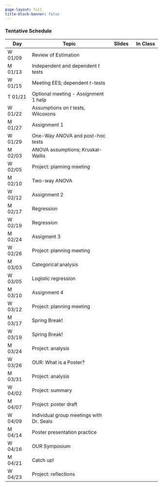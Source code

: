 ```yaml
---
page-layout: full
title-block-banner: false
---
```


<!-- {{< fa display >}} {{< fa paperclip >}} -->
<!--  -->


### Tentative Schedule 

| Day | Topic | Slides | In Class |
|----|-------------|:--:|:--:|
| W 01/09 | Review of Estimation | <a href="files/lectures/W01-L1-review-of-estimation.html"><i class="fa fa-display fa-s" style="color: #8DC8E8;"></i></a> <a href="https://github.com/samanthaseals/STA4173Sp25MW/blob/main/files/lectures/W01-L1-review-of-estimation.qmd"><i class="fa fa-paperclip" style="color: #8DC8E8;"></i></a> |  <a href="files/assignments/Assignment0.html"><i class="fa fa-display fa-s" style="color: #8DC8E8;"></i></a> <a href="https://github.com/samanthaseals/STA4173Sp25MW/blob/main/files/assignments/Assignment0.qmd"><i class="fa fa-paperclip" style="color: #8DC8E8;"></i></a> |
| M 01/13 | Independent and dependent *t* tests | <a href="files/lectures/W02-L1-two-sample-t.html"><i class="fa fa-display fa-s" style="color: #8DC8E8;"></i></a> <a href="https://github.com/samanthaseals/STA4173Sp25MW/blob/main/files/lectures/W02-L1-two-sample-t.qmd"><i class="fa fa-paperclip" style="color: #8DC8E8;"></i></a> |
| W 01/15 | Meeting EES; dependent *t*-tests | <a href="files/lectures/W02-L2-dependent-t.html"><i class="fa fa-display fa-s" style="color: #8DC8E8;"></i></a> <a href="https://github.com/samanthaseals/STA4173Sp25MW/blob/main/files/lectures/W02-L2-dependent-t.qmd"><i class="fa fa-paperclip" style="color: #8DC8E8;"></i></a> |
| T 01/21 | Optional meeting - Assignment 1 help |  | |
| W 01/22 | Assumptions on *t* tests, Wilcoxons | | |
| M 01/27 | Assignment 1 | | |
| W 01/29 | One-Way ANOVA and post-hoc tests | | |
| M 02/03 | ANOVA assumptions; Kruskal-Wallis  | | |
| W 02/05 | Project: planning meeting | | |
| M 02/10 | Two-way ANOVA | | |
| W 02/12 | Assignment 2 | | |
| M 02/17 | Regression | | |
| W 02/19 | Regression | | |
| M 02/24 | Assigment 3 | | |
| W 02/26 | Project: planning meeting | | |
| M 03/03 | Categorical analysis | | |
| W 03/05 | Logistic regression | | |
| M 03/10 | Assignment 4 | | |
| W 03/12 | Project: planning meeting | | |
| M 03/17 | Spring Break! | | |
| W 03/19 | Spring Break! | | | 
| M 03/24 | Project: analysis | | |
| W 03/26 | OUR: What is a Poster? | | |
| M 03/31 | Project: analysis | | |
| W 04/02 | Project: summary | | |
| M 04/07 | Project: poster draft | | |
| W 04/09 | Individual group meetings with Dr. Seals | | |
| M 04/14 | Poster presentation practice | | |
| W 04/16 | OUR Symposium | | | |
| M 04/21 | Catch up! | | |
| W 04/23 | Project: reflections | | |
